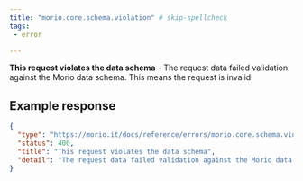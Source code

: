 ```yaml
---
title: "morio.core.schema.violation" # skip-spellcheck
tags:
 - error

---
```

<!-- MORIO_AUTO_GENERATED_CONTENT_STARTS - Manual changes made below will be overwritten skip-spellcheck -->
__This request violates the data schema__ - The request data failed validation against the Morio data schema. This means the request is invalid.
<!-- MORIO_AUTO_GENERATED_CONTENT_ENDS - Manual changes made above will be overwritten skip-spellcheck -->


<!-- MORIO_AUTO_GENERATED_CONTENT_STARTS - Manual changes made below will be overwritten skip-spellcheck -->
## Example response

```json
{
  "type": "https://morio.it/docs/reference/errors/morio.core.schema.violation",
  "status": 400,
  "title": "This request violates the data schema",
  "detail": "The request data failed validation against the Morio data schema. This means the request is invalid."
}
```
<!-- MORIO_AUTO_GENERATED_CONTENT_ENDS - Manual changes made above will be overwritten skip-spellcheck -->
